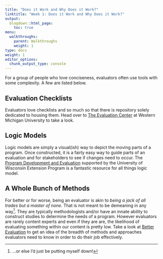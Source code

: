 ```yaml
---
title: "Does it Work and Why Does it Work?"
linktitle: "Week 1: Does it Work and Why Does it Work?"
output:
  blogdown::html_page:
    toc: true
menu:
  walkthroughs:
    parent: Walkthroughs
    weight: 1
type: docs
weight: 1
editor_options: 
  chunk_output_type: console
---
```


For a group of people who love conciseness, evaluators often use tools with some complexity. A few are listed below.

## Evaluation Checklists

Evaluators love checklists and so much so that there is repository solely dedicated to housing them. Head over to [The Evaluation Center](https://wmich.edu/evaluation/checklists) at Western Michigan University to take a look.

## Logic Models

Logic models are simply a visual(ish) way to depict the moving parts of a program. Once constructed, it is a fairly easy way to guide parts of an evaluation and for stakeholders to see if changes need to occur. The [Program Development and Evaluation](https://fyi.extension.wisc.edu/programdevelopment/logic-models/) supported by the University of Wisconsin Extension Program is a fantastic resource for all things logic model.

## A Whole Bunch of Methods

For better or for worse, being an evaluator is akin to *being a jack of all trades but a master of none.* That is not meant to be demeaning in any way^[...or else I'd just be putting myself down!]. They are typically methodologists and/or have an innate ability to construct studies to determine the needs of a program. However evaluators are rarely content experts and even if they are are, the likelihood of evaluating something within our content is pretty low. Take a look at [Better Evaluation](https://www.betterevaluation.org/en) to get an idea of the breadth of methods and approaches evaluators need to know in order to do their job effectively.
